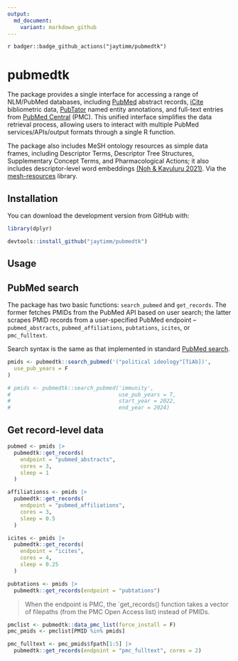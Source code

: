 ```yaml
---
output:
  md_document:
    variant: markdown_github
---
```


`r badger::badge_github_actions("jaytimm/pubmedtk")`

# pubmedtk

The package provides a single interface for accessing a range of NLM/PubMed databases, including [PubMed](https://pubmed.ncbi.nlm.nih.gov/) abstract records, [iCite](https://icite.od.nih.gov/) bibliometric data, [PubTator](https://www.ncbi.nlm.nih.gov/research/pubtator/) named entity annotations, and full-text entries from [PubMed Central](https://www.ncbi.nlm.nih.gov/pmc/) (PMC).  This unified interface simplifies the data retrieval process, allowing users to interact with multiple PubMed services/APIs/output formats through a single R function. 

The package also includes MeSH ontology resources as simple data frames, including Descriptor Terms, Descriptor Tree Structures, Supplementary Concept Terms, and Pharmacological Actions; it also includes descriptor-level word embeddings [(Noh & Kavuluru 2021)](https://www.sciencedirect.com/science/article/pii/S1532046421001969). Via the [mesh-resources](https://github.com/jaytimm/mesh-resources) library.



## Installation

You can download the development version from GitHub with:

```r
library(dplyr)
```


```r
devtools::install_github("jaytimm/pubmedtk")
```


## Usage

## PubMed search

The package has two basic functions: `search_pubmed` and `get_records`. The former fetches PMIDs from the PubMed API based on user search; the latter scrapes PMID records from a user-specified PubMed endpoint -- `pubmed_abstracts`, `pubmed_affiliations`, `pubtations`, `icites`, or `pmc_fulltext`.

Search syntax is the same as that implemented in standard [PubMed search](https://pubmed.ncbi.nlm.nih.gov/advanced/). 


```r
pmids <- pubmedtk::search_pubmed('("political ideology"[TiAb])',
  use_pub_years = F
)

# pmids <- pubmedtk::search_pubmed('immunity',
#                                  use_pub_years = T,
#                                  start_year = 2022,
#                                  end_year = 2024)
```



## Get record-level data

```r
pubmed <- pmids |>
  pubmedtk::get_records(
    endpoint = "pubmed_abstracts",
    cores = 3,
    sleep = 1
  )

affiliationss <- pmids |>
  pubmedtk::get_records(
    endpoint = "pubmed_affiliations",
    cores = 3,
    sleep = 0.5
  )

icites <- pmids |>
  pubmedtk::get_records(
    endpoint = "icites",
    cores = 4,
    sleep = 0.25
  )

pubtations <- pmids |>
  pubmedtk::get_records(endpoint = "pubtations")
```


> When the endpoint is PMC, the `get_records() function takes a vector of filepaths (from the PMC Open Access list) instead of PMIDs.

```r
pmclist <- pubmedtk::data_pmc_list(force_install = F)
pmc_pmids <- pmclist[PMID %in% pmids]

pmc_fulltext <- pmc_pmids$fpath[1:5] |>
  pubmedtk::get_records(endpoint = "pmc_fulltext", cores = 2)
```


